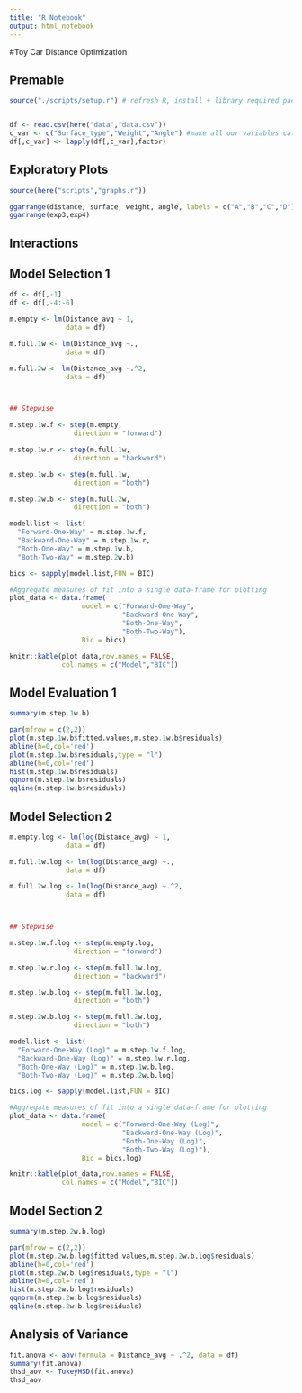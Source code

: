 ```yaml
---
title: "R Notebook"
output: html_notebook
---
```


#Toy Car Distance Optimization

## Premable

```r
source("./scripts/setup.r") # refresh R, install + library required packages.


df <- read.csv(here("data","data.csv"))
c_var <- c("Surface_type","Weight","Angle") #make all our variables categorical
df[,c_var] <- lapply(df[,c_var],factor)
```

## Exploratory Plots

```r
source(here("scripts","graphs.r"))
```

```r
ggarrange(distance, surface, weight, angle, labels = c("A","B","C","D"))
ggarrange(exp3,exp4)
```

## Interactions

## Model Selection 1

```r
df <- df[,-1]
df <- df[,-4:-6]

```

```r

m.empty <- lm(Distance_avg ~ 1,
              data = df)

m.full.1w <- lm(Distance_avg ~., 
              data = df)

m.full.2w <- lm(Distance_avg ~.^2, 
              data = df)



## Stepwise

m.step.1w.f <- step(m.empty,
                direction = "forward")

m.step.1w.r <- step(m.full.1w,
                direction = "backward")

m.step.1w.b <- step(m.full.1w,
                direction = "both")

m.step.2w.b <- step(m.full.2w,
                direction = "both")

model.list <- list(
  "Forward-One-Way" = m.step.1w.f,
  "Backward-One-Way" = m.step.1w.r,
  "Both-One-Way" = m.step.1w.b,
  "Both-Two-Way" = m.step.2w.b)

bics <- sapply(model.list,FUN = BIC)

#Aggregate measures of fit into a single data-frame for plotting
plot_data <- data.frame(
                  model = c("Forward-One-Way",
                            "Backward-One-Way",
                            "Both-One-Way", 
                            "Both-Two-Way"),
                  Bic = bics)

knitr::kable(plot_data,row.names = FALSE,
             col.names = c("Model","BIC"))

```


## Model Evaluation 1

```r
summary(m.step.1w.b)

par(mfrow = c(2,2))
plot(m.step.1w.b$fitted.values,m.step.1w.b$residuals)
abline(h=0,col='red')
plot(m.step.1w.b$residuals,type = "l")
abline(h=0,col='red')
hist(m.step.1w.b$residuals)
qqnorm(m.step.1w.b$residuals)
qqline(m.step.1w.b$residuals)

```

## Model Selection 2

```r

m.empty.log <- lm(log(Distance_avg) ~ 1,
              data = df)

m.full.1w.log <- lm(log(Distance_avg) ~., 
              data = df)

m.full.2w.log <- lm(log(Distance_avg) ~.^2, 
              data = df)



## Stepwise

m.step.1w.f.log <- step(m.empty.log,
                direction = "forward")

m.step.1w.r.log <- step(m.full.1w.log,
                direction = "backward")

m.step.1w.b.log <- step(m.full.1w.log,
                direction = "both")

m.step.2w.b.log <- step(m.full.2w.log,
                direction = "both")

model.list <- list(
  "Forward-One-Way (Log)" = m.step.1w.f.log,
  "Backward-One-Way (Log)" = m.step.1w.r.log,
  "Both-One-Way (Log)" = m.step.1w.b.log,
  "Both-Two-Way (Log)" = m.step.2w.b.log)

bics.log <- sapply(model.list,FUN = BIC)

#Aggregate measures of fit into a single data-frame for plotting
plot_data <- data.frame(
                  model = c("Forward-One-Way (Log)",
                            "Backward-One-Way (Log)",
                            "Both-One-Way (Log)", 
                            "Both-Two-Way (Log)"),
                  Bic = bics.log)

knitr::kable(plot_data,row.names = FALSE,
             col.names = c("Model","BIC"))

```

## Model Section 2

```r
summary(m.step.2w.b.log)

par(mfrow = c(2,2))
plot(m.step.2w.b.log$fitted.values,m.step.2w.b.log$residuals)
abline(h=0,col='red')
plot(m.step.2w.b.log$residuals,type = "l")
abline(h=0,col='red')
hist(m.step.2w.b.log$residuals)
qqnorm(m.step.2w.b.log$residuals)
qqline(m.step.2w.b.log$residuals)

```

## Analysis of Variance

```r
fit.anova <- aov(formula = Distance_avg ~ .^2, data = df)
summary(fit.anova)
thsd_aov <- TukeyHSD(fit.anova)
thsd_aov

```
